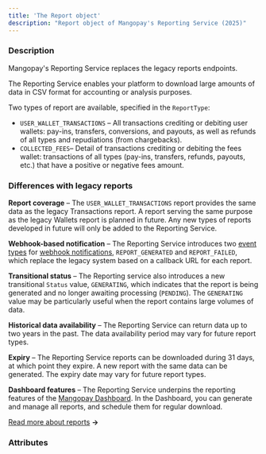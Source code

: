 ```yaml
---
title: 'The Report object'  
description: "Report object of Mangopay's Reporting Service (2025)"
---
```



### Description

Mangopay's Reporting Service replaces the legacy reports endpoints.

The Reporting Service enables your platform to download large amounts of data in CSV format for accounting or analysis purposes.

Two types of report are available, specified in the `ReportType`:
- `USER_WALLET_TRANSACTIONS` – All transactions crediting or debiting user wallets: pay-ins, transfers, conversions, and payouts, as well as refunds of all types and repudiations (from chargebacks).
- `COLLECTED_FEES`– Detail of transactions crediting or debiting the fees wallet: transactions of all types (pay-ins, transfers, refunds, payouts, etc.) that have a positive or negative fees amount.

### Differences with legacy reports

**Report coverage** – The `USER_WALLET_TRANSACTIONS` report provides the same data as the legacy Transactions report. A report serving the same purpose as the legacy Wallets report is planned in future. Any new types of reports developed in future will only be added to the Reporting Service.

**Webhook-based notification** – The Reporting Service introduces two [event types](/webhooks/event-types#reports) for [webhook notifications](/webhooks), `REPORT_GENERATED` and `REPORT_FAILED`, which replace the legacy system based on a callback URL for each report.

**Transitional status** – The Reporting service also introduces a new transitional `Status` value, `GENERATING`, which indicates that the report is being generated and no longer awaiting processing (`PENDING`). The `GENERATING` value may be particularly useful when the report contains large volumes of data.

**Historical data availability** – The Reporting Service can return data up to two years in the past. The data availability period may vary for future report types.

**Expiry** – The Reporting Service reports can be downloaded during 31 days, at which point they expire. A new report with the same data can be generated. The expiry date may vary for future report types.

**Dashboard features** – The Reporting Service underpins the reporting features of the <a href="https://hub.mangopay.com/" target="_blank">Mangopay Dashboard</a>. In the Dashboard, you can generate and manage all reports, and schedule them for regular download.

[Read more about reports](/reports) **&rarr;**

### Attributes

<IdResponse/>
<Tag3Response/>
<CreationDateResponse/>
<ReportDateResponse/>
<Status16Response/>
<ResultCodeResponse/>
<ResultMessageResponse/>
<DownloadFormatResponse/>
<DownloadURLResponse/>
<ReportType2Response/>
<SortResponse/>
<AfterDate2Response/>
<BeforeDate2Response/>
<Filters3Response/>
<Columns1Response/>